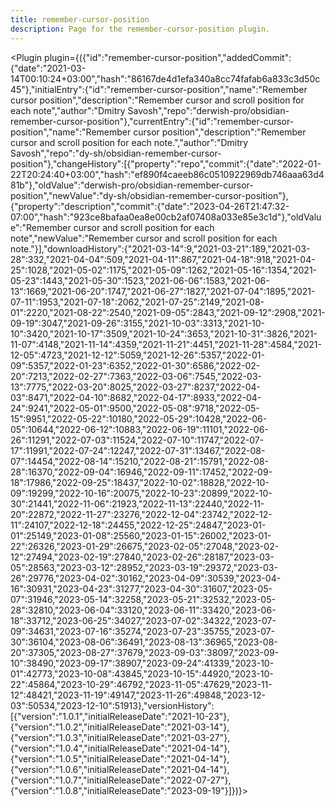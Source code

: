---
title: remember-cursor-position
description: Page for the remember-cursor-position plugin.
---


<Plugin plugin={({"id":"remember-cursor-position","addedCommit":{"date":"2021-03-14T00:10:24+03:00","hash":"86167de4d1efa340a8cc74fafab6a833c3d50c45"},"initialEntry":{"id":"remember-cursor-position","name":"Remember cursor position","description":"Remember cursor and scroll position for each note","author":"Dmitry Savosh","repo":"derwish-pro/obsidian-remember-cursor-position"},"currentEntry":{"id":"remember-cursor-position","name":"Remember cursor position","description":"Remember cursor and scroll position for each note.","author":"Dmitry Savosh","repo":"dy-sh/obsidian-remember-cursor-position"},"changeHistory":[{"property":"repo","commit":{"date":"2022-01-22T20:24:40+03:00","hash":"ef890f4caeeb86c0510922969db746aaa63d481b"},"oldValue":"derwish-pro/obsidian-remember-cursor-position","newValue":"dy-sh/obsidian-remember-cursor-position"},{"property":"description","commit":{"date":"2023-04-26T21:47:32-07:00","hash":"923ce8bafaa0ea8e00cb2af07408a033e85e3c1d"},"oldValue":"Remember cursor and scroll position for each note","newValue":"Remember cursor and scroll position for each note."}],"downloadHistory":{"2021-03-14":9,"2021-03-21":189,"2021-03-28":332,"2021-04-04":509,"2021-04-11":867,"2021-04-18":918,"2021-04-25":1028,"2021-05-02":1175,"2021-05-09":1262,"2021-05-16":1354,"2021-05-23":1443,"2021-05-30":1523,"2021-06-06":1583,"2021-06-13":1669,"2021-06-20":1747,"2021-06-27":1827,"2021-07-04":1895,"2021-07-11":1953,"2021-07-18":2062,"2021-07-25":2149,"2021-08-01":2220,"2021-08-22":2540,"2021-09-05":2843,"2021-09-12":2908,"2021-09-19":3047,"2021-09-26":3155,"2021-10-03":3313,"2021-10-10":3420,"2021-10-17":3509,"2021-10-24":3653,"2021-10-31":3826,"2021-11-07":4148,"2021-11-14":4359,"2021-11-21":4451,"2021-11-28":4584,"2021-12-05":4723,"2021-12-12":5059,"2021-12-26":5357,"2022-01-09":5357,"2022-01-23":6352,"2022-01-30":6586,"2022-02-20":7213,"2022-02-27":7363,"2022-03-06":7545,"2022-03-13":7775,"2022-03-20":8025,"2022-03-27":8237,"2022-04-03":8471,"2022-04-10":8682,"2022-04-17":8933,"2022-04-24":9241,"2022-05-01":9500,"2022-05-08":9718,"2022-05-15":9951,"2022-05-22":10180,"2022-05-29":10428,"2022-06-05":10644,"2022-06-12":10883,"2022-06-19":11101,"2022-06-26":11291,"2022-07-03":11524,"2022-07-10":11747,"2022-07-17":11991,"2022-07-24":12247,"2022-07-31":13467,"2022-08-07":14454,"2022-08-14":15210,"2022-08-21":15791,"2022-08-28":16370,"2022-09-04":16946,"2022-09-11":17452,"2022-09-18":17986,"2022-09-25":18437,"2022-10-02":18828,"2022-10-09":19299,"2022-10-16":20075,"2022-10-23":20899,"2022-10-30":21441,"2022-11-06":21923,"2022-11-13":22440,"2022-11-20":22872,"2022-11-27":23276,"2022-12-04":23742,"2022-12-11":24107,"2022-12-18":24455,"2022-12-25":24847,"2023-01-01":25149,"2023-01-08":25560,"2023-01-15":26002,"2023-01-22":26326,"2023-01-29":26675,"2023-02-05":27048,"2023-02-12":27494,"2023-02-19":27840,"2023-02-26":28187,"2023-03-05":28563,"2023-03-12":28952,"2023-03-19":29372,"2023-03-26":29776,"2023-04-02":30162,"2023-04-09":30539,"2023-04-16":30931,"2023-04-23":31277,"2023-04-30":31607,"2023-05-07":31946,"2023-05-14":32258,"2023-05-21":32532,"2023-05-28":32810,"2023-06-04":33120,"2023-06-11":33420,"2023-06-18":33712,"2023-06-25":34027,"2023-07-02":34322,"2023-07-09":34631,"2023-07-16":35274,"2023-07-23":35755,"2023-07-30":36104,"2023-08-06":36491,"2023-08-13":36965,"2023-08-20":37305,"2023-08-27":37679,"2023-09-03":38097,"2023-09-10":38490,"2023-09-17":38907,"2023-09-24":41339,"2023-10-01":42773,"2023-10-08":43845,"2023-10-15":44920,"2023-10-22":45864,"2023-10-29":46792,"2023-11-05":47629,"2023-11-12":48421,"2023-11-19":49147,"2023-11-26":49848,"2023-12-03":50534,"2023-12-10":51913},"versionHistory":[{"version":"1.0.1","initialReleaseDate":"2021-10-23"},{"version":"1.0.2","initialReleaseDate":"2021-03-14"},{"version":"1.0.3","initialReleaseDate":"2021-03-27"},{"version":"1.0.4","initialReleaseDate":"2021-04-14"},{"version":"1.0.5","initialReleaseDate":"2021-04-14"},{"version":"1.0.6","initialReleaseDate":"2021-04-14"},{"version":"1.0.7","initialReleaseDate":"2022-07-27"},{"version":"1.0.8","initialReleaseDate":"2023-09-19"}]})}></Plugin>